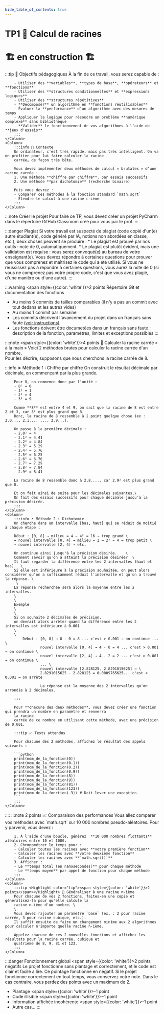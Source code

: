 ```yaml
---
hide_table_of_contents: true
---
```


# TP1 🥕 Calcul de racines

# 🏗️ en construction 🏗

<Row>
    <Column>
        :::tip 🎯 Objectifs pédagogiques
        À la fin de ce travail, vous serez capable de :

        - Utiliser des **variables**, **types de base**, **opérateurs** et **fonctions**
        - Utiliser des **structures conditionnelles** et **expressions logiques**
        - Utiliser des **structures répétitives**
        - **Décomposer** un algorithme en **fonctions réutilisables**
        - Évaluer la **performance** d’un algorithme avec des mesures de temps
        - Appliquer la logique pour résoudre un problème **numérique complexe** sans bibliothèque
        - **Valider** le fonctionnement de vos algorithmes à l'aide de **jeux d'essais**
        :::
    </Column>
    <Column>
        :::info 🧠 Contexte
        Un ordinateur, c’est très rapide, mais pas très intelligent. On va en profiter pour lui faire calculer la racine
        carrée… de façon très bête.

        Vous devez implémenter deux méthodes de calcul « brutales » d’une racine carrée :
        1. Une méthode **chiffre par chiffre**, par essais successifs
        2. Une méthode **par dichotomie** (recherche binaire)

        Puis vous devrez :
        - Comparer ces méthodes à la fonction standard `math.sqrt`
        - Étendre le calcul à une racine n-ième
        :::
    </Column>
</Row>

:::note Créer le projet
Pour faire ce TP, vous devez créer un projet PyCharm dans le répertoire GitHub Classroom créé pour vous par le prof.
:::

:::danger Plagiat
Si votre travail est suspecté de plagiat (code copié d'un(e) autre étudiant(e), code généré par IA, notions non
abordées en classe, etc.), deux choses peuvent se produire :
        * Le plagiat est prouvé par nos outils : note de 0, automatiquement.
        * Le plagiat est plutôt évident, mais une validation est requise : vous serez convoqué(e) au bureau de votre
enseignant(e). Vous devrez répondre à certaines questions pour prouver que vous comprenez et maîtrisez le code
qui a été utilisé. Si vous ne réussissez pas à répondre à certaines questions, vous aurez la note
de 0 (si vous ne comprenez pas votre propre code, c'est que vous avez plagié, d'une manière ou d'une autre).
:::

:::warning <Highlight color="tip"><span style={{color: 'white'}}>2 points</span></Highlight> Répertoire Git et documentation des fonctions
- Au moins 5 commits de tailles comparables (il n'y a pas un commit avec tout dedans et les autres vides)
- Au moins 1 commit par semaine
- Les commits décrivent l'avancement du projet dans un français sans faute [(voir instructions)](https://info.cegepmontpetit.ca/git)
- Les fonctions doivent être documetées dans un français sans faute : description de la fonction, paramètres, limites et exceptions possibles
:::

::::note <Highlight color="tip"><span style={{color: 'white'}}>4 points</span></Highlight> 🔧 Calculer la racine carrée « à la main »
Voici 2 méthodes brutes pour calculer la racine carrée d'un nombre.\
Pour les décrire, supposons que nous cherchons la racine carrée de 8.

<Row>
    <Column>
        :::info ➤ Méthode 1 : Chiffre par chiffre
        On construit le résultat décimale par décimale, en commençant par la plus grande.

        Pour 8, on commence donc par l'unité :
        - 0² = 0
        - 1² = 1
        - 2² = 4
        - 3² = 9

        Comme **8** est entre 4 et 9, on sait que la racine de 8 est entre 2 et 3, car 3² est plus grand que 8.
        Donc, la racine de 8 ressemble à 2 point quelque chose (ex : 2.0..., 2.1..., ..., 2.9...). 

        On passe à la première décimale :
        - 2.0² = 4
        - 2.1² = 4.41
        - 2.2² = 4.84
        - 2.3² = 5.29
        - 2.4² = 5.76
        - 2.5² = 6.25
        - 2.6² = 6.76
        - 2.7² = 7.29
        - 2.8² = 7.84
        - 2.9² = 8.41

        La racine de 8 ressemble donc à 2.8...., car 2.9² est plus grand que 8.

        Et on fait ainsi de suite pour les décimales suivantes.\
        On fait des essais successifs pour chaque décimale jusqu’à la précision désirée.
        :::
    </Column>
    <Column>
        :::info ➤ Méthode 2 : Dichotomie
        On cherche dans un intervalle [bas, haut] qui se réduit de moitié à chaque étape :

        Début : [0, 8] → milieu = 4 → 4² = 16 → trop grand \
        → nouvel intervalle [0, 4] → milieu = 2 → 2² = 4 → trop petit \
        → nouvel intervalle [2, 4] → etc.

        On continue ainsi jusqu'à la précision désirée.    \
        Comment savoir qu'on a atteint la précision désirée?  \
        Il faut regarder la différence entre les 2 intervalles (haut et bas).  \
        Si elle est inférieure à la précision souhaitée, on peut alors considérer qu'on a suffisamment réduit l'intervalle et qu'on a trouvé la réponse. \
         \
        La réponse recherchée sera alors la moyenne entre les 2 intervalles.
        \
        \
        Exemple
        \
        \
        Si on souhaite 2 décimales de précision, 
        on devrait alors arrêter quand la différence entre les 2 intervalles est inférieure à 0.001
        \
        \
            Début : [0, 8] → 8 - 0 = 8 ... c'est > 0.001 → on continue ... \
                    nouvel intervalle [0, 4] → 4 - 0 = 4 ... c'est > 0.001 → on continue \
                    nouvel intervalle [2, 4] → 4 - 2 = 2 ... c'est > 0.001 → on continue \
                    ... \
                    nouvel intervalle [2.828125, 2.8291015625] → \
                    2.8291015625 - 2.828125 = 0.0009765625... c'est < 0.001 → on arrête
                    
                    La réponse est la moyenne des 2 intervalles qu'on arrondie à 2 décimales.

        :::

        Pour **chacune des deux méthodes**, vous devez créer une fonction qui prendra un nombre en paramètre et renverra
        la racine
        carrée de ce nombre en utilisant cette méthode, avec une précision de 0.001.

        :::tip ✅ Tests attendus

        Pour chacune des 2 méthodes, affichez le résultat des appels suivants :

        ```python
        print(nom_de_la_fonction(0))
        print(nom_de_la_fonction(0.1))
        print(nom_de_la_fonction(0.2))
        print(nom_de_la_fonction(0.9))
        print(nom_de_la_fonction(8))
        print(nom_de_la_fonction(9))
        print(nom_de_la_fonction(81))
        print(nom_de_la_fonction(123))
        print(nom_de_la_fonction(-3)) # Doit lever une exception
        ```
        :::
    </Column>
</Row>
::::
<Row>
    <Column>
        :::note <Highlight color="tip"><span style={{color: 'white'}}>2 points</span></Highlight> 📈 Comparaison des performances
        Vous allez comparer vos méthodes avec `math.sqrt` sur 10 000 nombres pseudo-aléatoires. Pour y parvenir, vous devez :

        1. À l'aide d'une boucle, générez  **10 000 nombres flottants** aléatoires entre 10 et 1000.
        2. Chronométrer le temps pour :
        - Calculer toutes les racines avec **votre première fonction**
        - Calculer les racines avec **votre deuxième fonction**
        - Calculer les racines avec **`math.sqrt()`**
        3. Afficher :
        - Le **temps total (en nanosecondes)** pour chaque méthode
        - Le **temps moyen** par appel de fonction pour chaque méthode
        :::
    </Column>
    <Column>
        :::tip <Highlight color="tip"><span style={{color: 'white'}}>2 points</span></Highlight> 🌱 Généraliser à une racine n-ième
        Pour chacune de vos 2 fonctions, faites-en une copie et généralisez-la pour qu'elle calcule la
        racine n-ième d'un nombre. \
        \
        Vous devez rajouter un paramètre `base` (ex. : 2 pour racine carrée, 3 pour racine cubique, etc.).
        Il suffit ensuite de faire un changement minime aux 2 algorithmes pour calculer n'importe quelle racine n-ième.

        Appelez chacune de ces 2 nouvelles fonctions et affichez les résultats pour la racine carrée, cubique et
        quatrième de 8, 9, 81 et 123.
        :::
    </Column>
</Row>

:::danger Fonctionnement global <Highlight color="danger"><span style={{color: 'white'}}>2 points négatifs</span></Highlight>
Le projet fonctionne sans plantage et correctement, et le code est clair et facile à lire.
Ce pointage fonctionne en négatif.
Si le projet fonctionne correctement en tout temps, vous conservez votre note.
Dans le cas contraire, vous perdez des points avec un maximum de 2.

- Plantage <Highlight color="danger"><span style={{color: 'white'}}>-1 point</span></Highlight>
- Code illisible <Highlight color="danger"><span style={{color: 'white'}}>-1 point</span></Highlight>
- Information affichée incohérente <Highlight color="danger"><span style={{color: 'white'}}>-1 point</span></Highlight>
- Autre cas...
:::


